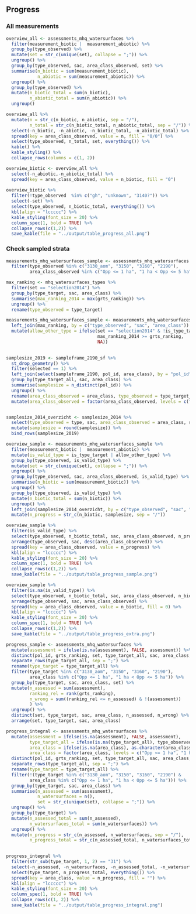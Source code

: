 ## Progress

### All measurements

```r
overview_all <- assessments_mhq_watersurfaces %>%
  filter(measurement_biotic |  measurement_abiotic) %>%
  group_by(type_observed) %>%
  mutate(set = str_c(unique(set), collapse = ";")) %>%
  ungroup() %>%
  group_by(type_observed, sac, area_class_observed, set) %>%
  summarise(n_biotic = sum(measurement_biotic),
            n_abiotic = sum(measurement_abiotic)) %>%
  ungroup() %>%
  group_by(type_observed) %>%
  mutate(n_biotic_total = sum(n_biotic),
         n_abiotic_total = sum(n_abiotic)) %>%
  ungroup() 
```

```r

overview_all %>%
  mutate(n = str_c(n_biotic, n_abiotic, sep = "/"),
         n_total = str_c(n_biotic_total, n_abiotic_total, sep = "/")) %>%
  select(-n_biotic, -n_abiotic, -n_biotic_total, -n_abiotic_total) %>%
  spread(key = area_class_observed, value = n, fill = "0/0") %>%
  select(type_observed, n_total, set, everything()) %>%
  kable() %>%
  kable_styling() %>%
  collapse_rows(columns = c(1, 2))

overview_biotic <- overview_all %>%
  select(-n_abiotic,-n_abiotic_total) %>%
  spread(key = area_class_observed, value = n_biotic, fill = "0")
  
overview_biotic %>%
  filter(!type_observed  %in% c("gh", "unknown", "3140?")) %>%
  select(-set) %>%
  select(type_observed, n_biotic_total, everything()) %>%
  kbl(align = "lccccc") %>%
  kable_styling(font_size = 20) %>%
  column_spec(1, bold = TRUE) %>%
  collapse_rows(c(1,2)) %>%
  save_kable(file = "../output/table_progress_all.png")
```



### Check sampled strata 

```r


measurements_mhq_watersurfaces_sample <- assessments_mhq_watersurfaces %>%
  filter(type_observed %in% c("3130_aom", "3150", "3160", "2190"),
         area_class_observed %in% c("Opp <= 1 ha", "1 ha < Opp <= 5 ha"))

max_ranking <- mhq_watersurfaces_types %>%
  filter(set == "selection2014") %>%
  group_by(type_target, sac, area_class) %>%
  summarise(max_ranking_2014 = max(grts_ranking)) %>%
  ungroup() %>%
  rename(type_observed = type_target)

measurements_mhq_watersurfaces_sample <- measurements_mhq_watersurfaces_sample %>%
  left_join(max_ranking, by = c("type_observed", "sac", "area_class")) %>%
  mutate(allow_other_type = ifelse(set == "selection2014" & !is_type_target,
                                   max_ranking_2014 >= grts_ranking,
                                   NA)) 
  
```


```r
samplesize_2019 <- sampleframe_2190_sf %>%
  st_drop_geometry() %>%
  filter(selected == 1) %>%
  left_join(select(sampleframe_2190, pol_id, area_class), by = "pol_id") %>%
  group_by(type_target_all, sac, area_class) %>%
  summarise(samplesize = n_distinct(pol_id)) %>%
  ungroup() %>%
  rename(area_class_observed = area_class, type_observed = type_target_all) %>%
  mutate(area_class_observed = factor(area_class_observed, levels = c("Opp <= 1 ha", "1 ha < Opp <= 5 ha", "5 ha < Opp < 50 ha", "Opp >= 50 ha")))


samplesize_2014_overzicht <- samplesize_2014 %>%
  select(type_observed = type, sac, area_class_observed = area_class, samplesize) %>%
  mutate(samplesize = round(samplesize)) %>%
  bind_rows(samplesize_2019)

overview_sample <- measurements_mhq_watersurfaces_sample %>%
  filter(measurement_biotic |  measurement_abiotic) %>%
  mutate(is_valid_type = is_type_target | allow_other_type) %>%
  group_by(type_observed, is_valid_type) %>%
  mutate(set = str_c(unique(set), collapse = ";")) %>%
  ungroup() %>%
  group_by(type_observed, sac, area_class_observed, is_valid_type) %>%
  summarise(n_biotic = sum(measurement_biotic)) %>%
  ungroup() %>%
  group_by(type_observed, is_valid_type) %>%
  mutate(n_biotic_total = sum(n_biotic)) %>%
  ungroup() %>%
  left_join(samplesize_2014_overzicht, by = c("type_observed", "sac", "area_class_observed")) %>%
  mutate(n_progress = str_c(n_biotic, samplesize, sep = "/"))
```

```r
overview_sample %>%
  filter(is_valid_type) %>%
  select(type_observed, n_biotic_total, sac, area_class_observed, n_progress) %>%
  arrange(type_observed, sac, desc(area_class_observed)) %>%
  spread(key = area_class_observed, value = n_progress) %>%
  kbl(align = "lccccc") %>%
  kable_styling(font_size = 20) %>%
  column_spec(1, bold = TRUE) %>%
  collapse_rows(c(1,2)) %>%
  save_kable(file = "../output/table_progress_sample.png")

overview_sample %>%
  filter(is.na(is_valid_type)) %>%
  select(type_observed, n_biotic_total, sac, area_class_observed, n_biotic) %>%
  arrange(type_observed, sac, area_class_observed) %>%
  spread(key = area_class_observed, value = n_biotic, fill = 0) %>%
  kbl(align = "lccccc") %>%
  kable_styling(font_size = 20) %>%
  column_spec(1, bold = TRUE) %>%
  collapse_rows(c(1,2)) %>%
  save_kable(file = "../output/table_progress_extra.png")

```

```r

progress_sample <- assessments_mhq_watersurfaces %>%
  mutate(assessment = ifelse(is.na(assessment), FALSE, assessment)) %>%
  distinct(pol_id, grts_ranking, set, type_target_all, sac, area_class, assessment) %>%
  separate_rows(type_target_all, sep = ";") %>%
  rename(type_target = type_target_all) %>%
  filter(type_target %in% c("3130_aom", "3150", "3160", "2190"),
         area_class %in% c("Opp <= 1 ha", "1 ha < Opp <= 5 ha")) %>%
  group_by(type_target, sac, area_class, set) %>%
  mutate(n_assessed = sum(assessment),
         ranking_rel = rank(grts_ranking),
         n_wrong = sum((ranking_rel <= n_assessed) & !(assessment))
         ) %>%
  ungroup() %>%
  distinct(set, type_target, sac, area_class, n_assessed, n_wrong) %>%
  arrange(set, type_target, sac, area_class)
```

```r

progress_integral <- assessments_mhq_watersurfaces %>%
  mutate(assessment = ifelse(is.na(assessment), FALSE, assessment),
         type_target_all = ifelse(is.na(type_target_all), type_observed, type_target_all),
         area_class = ifelse(is.na(area_class), as.character(area_class_observed), as.character(area_class)),
         area_class = factor(area_class, levels = c("Opp <= 1 ha", "1 ha < Opp <= 5 ha", "5 ha < Opp < 50 ha", "Opp >= 50 ha"))) %>%
  distinct(pol_id, grts_ranking, set, type_target_all, sac, area_class, assessment) %>%
  separate_rows(type_target_all, sep = ";") %>%
  rename(type_target = type_target_all) %>%
  filter(!(type_target %in% c("3130_aom", "3150", "3160", "2190") &
         area_class %in% c("Opp <= 1 ha", "1 ha < Opp <= 5 ha"))) %>%
  group_by(type_target, sac, area_class) %>%
  summarise(n_assessed = sum(assessment),
            n_watersurfaces = n(),
            set = str_c(unique(set), collapse = ";")) %>%
  ungroup() %>%
  group_by(type_target) %>%
  mutate(n_assessed_total = sum(n_assessed),
         n_watersurfaces_total = sum(n_watersurfaces)) %>%
  ungroup() %>%
  mutate(n_progress = str_c(n_assessed, n_watersurfaces, sep = "/"),
         n_progress_total = str_c(n_assessed_total, n_watersurfaces_total, sep = "/"))
  
```

```r
progress_integral %>%
  filter(str_sub(type_target, 1, 2) == "31") %>%
  select(-n_assessed, -n_watersurfaces, -n_assessed_total, -n_watersurfaces_total, -set) %>%
  select(type_target, n_progress_total, everything()) %>%
  spread(key = area_class, value = n_progress, fill = "") %>%
  kbl(align = "lccccc") %>%
  kable_styling(font_size = 20) %>%
  column_spec(1, bold = TRUE) %>%
  collapse_rows(c(1, 2)) %>%
  save_kable(file = "../output/table_progress_integral.png")
  
```

